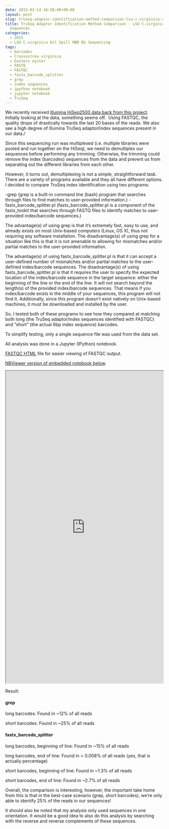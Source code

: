 ```yaml
---
date: 2015-03-14 16:58:00+00:00
layout: post
slug: truseq-adaptor-identification-method-comparison-lsu-c-virginica-oil-spill-sequences
title: TruSeq Adaptor Identification Method Comparison - LSU C.virginica Oil Spill
  Sequences
categories:
  - 2015
  - LSU C.virginica Oil Spill MBD BS Sequencing
tags:
  - barcodes
  - Crassostrea virginica
  - Eastern oyster
  - FASTQ
  - FASTQC
  - fastx_barcode_splitter
  - grep
  - index sequences
  - ipython notebook
  - jupyter notebook
  - TruSeq
---
```


We recently received [Illumina HiSeq2500 data back from this project](https://robertslab.github.io/sams-notebook/posts/2015/2015-02-09-sequencing-data-lsu-c-virginica-mbd-bs-seq.html). Initially looking at the data, something seems off.  Using FASTQC, the quality drops of drastically towards the last 20 bases of the reads. We also see a high degree of Illumina TruSeq adaptor/index sequences present in our data./

Since this sequencing run was multiplexed (i.e. multiple libraries were pooled and run together on the HiSeq), we need to demultiplex our sequences before performing any trimming. Otherwise, the trimming could remove the index (barcodes) sequences from the data and prevent us from separating out the different libraries from each other.

However, it turns out, demultiplexing is not a simple, straightforward task. There are a variety of programs available and they all have different options. I decided to compare TruSeq index identification using two programs:

-grep (grep is a built-in command line (bash) program that searches through files to find matches to user-provided information.)
-fastx_barcode_splitter.pl (fastx_barcode_splitter.pl is a component of the fastx_tookit that searches through FASTQ files to identify matches to user-provided index/barcode sequences.)

The advantage(s) of using grep is that it's extremely fast, easy to use, and already exists on most Unix-based computers (Linux, OS X), thus not requiring any software installation. The disadvantage(s) of using grep for a situation like this is that it is not amenable to allowing for mismatches and/or partial matches to the user-provided information.

The advantage(s) of using fastx_barcode_splitter.pl is that it can accept a user-defined number of mismatches and/or partial matches to the user-defined index/barcode sequences. The disadvantage(s) of using fastx_barcode_splitter.pl is that it requires the user to specify the expected location of the index/barcode sequence in the target sequence: either the beginning of the line or the end of the line. It will not search beyond the length(s) of the provided index/barcode sequences. That means if you index/barcode exists in the middle of your sequences, this program will not find it. Additionally, since this program doesn't exist natively on Unix-based machines, it must be downloaded and installed by the user.

So, I tested both of these programs to see how they compared at matching both long (the TruSeq adaptor/index sequences identified with FASTQC) and "short" (the actual 6bp index sequence) barcodes.

To simplify testing, only a single sequence file was used from the data set.

All analysis was done in a Jupyter (IPython) notebook.

[FASTQC HTML](https://eagle.fish.washington.edu/Arabidopsis/iPythonNotebooks/20150313_2112_lane1_NoIndex_L001_R1_001_fastqc.html) file for easier viewing of FASTQC output.

[NBViewer version of embedded notebook below](https://nbviewer.ipython.org/url/eagle.fish.washington.edu/Arabidopsis/iPythonNotebooks/20150313_LSU_Oil_Spill_IndexID_Comparisons.ipynb).

<iframe src="https://nbviewer.ipython.org/url/eagle.fish.washington.edu/Arabidopsis/iPythonNotebooks/20150313_LSU_Oil_Spill_IndexID_Comparisons.ipynb" width="100%" height="1000" scrolling="yes"></iframe>



Result:



#### grep



long barcodes: Found in ~12% of all reads

short barcodes: Found in ~25% of all reads





#### fastx_barcode_splitter



long barcodes, beginning of line: Found in ~15% of all reads

long barcodes, end of line: Found in < 0.008% of all reads (yes, that is actually percentage)



short barcodes, beginning of line: Found in ~1.3% of all reads

short barcodes, end of line: Found in ~2.7% of all reads



Overall, the comparison is interesting, however, the important take home from this is that in the best-case scenario (grep, short barcodes), we're only able to identify 25% of the reads in our sequences!

It should also be noted that my analysis only used sequences in one orientation. It would be a good idea to also do this analysis by searching with the reverse and reverse complements of these sequences.
